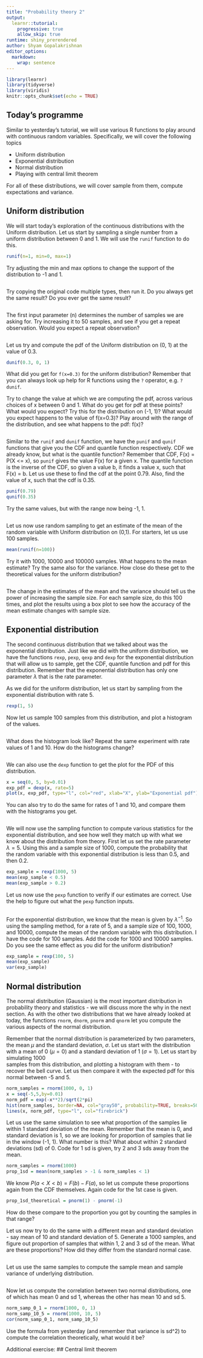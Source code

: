 ```yaml
---
title: "Probability theory 2"
output: 
  learnr::tutorial:
    progressive: true   
    allow_skip: true
runtime: shiny_prerendered
author: Shyam Gopalakrishnan
editor_options: 
  markdown: 
    wrap: sentence
---
```


```r
library(learnr)
library(tidyverse)
library(viridis)
knitr::opts_chunk$set(echo = TRUE)
```

## Today's programme

Similar to yesterday's tutorial, we will use various R functions to play around with continuous random variables.
Specifically, we will cover the following topics

-   Uniform distribution
-   Exponential distribution
-   Normal distribution
-   Playing with central limit theorem

For all of these distributions, we will cover sample from them, compute expectations and variance.

## Uniform distribution

We will start today's exploration of the continuous distributions with the Uniform distribution.
Let us start by sampling a single number from a uniform distribution between 0 and 1.
We will use the `runif` function to do this.

```r
runif(n=1, min=0, max=1)
```

Try adjusting the min and max options to change the support of the distribution to -1 and 1.

```r

```

Try copying the original code multiple types, then run it.
Do you always get the same result?
Do you ever get the same result?

```r

```

The first input parameter (n) determines the number of samples we are asking for.
Try increasing it to 50 samples, and see if you get a repeat observation.
Would you expect a repeat observation?

```r
```

Let us try and compute the pdf of the Uniform distribution on (0, 1) at the value of 0.3.

```r
dunif(0.3, 0, 1)
```

What did you get for `f(x=0.3)` for the uniform distribution?
Remember that you can always look up help for R functions using the `?` operator, e.g. `?dunif`.

Try to change the value at which we are computing the pdf, across various choices of x between 0 and 1.
What do you get for pdf at these points?
What would you expect?
Try this for the distribution on (-1, 1)?
What would you expect happens to the value of f(x=0.3)?
Play around with the range of the distribution, and see what happens to the pdf: f(x)?

```r

```

Similar to the `runif` and `dunif` function, we have the `punif` and `qunif` functions that give you the CDF and quantile function respectively.
CDF we already know, but what is the quantile function?
Remember that CDF, F(x) = P(X \<= x), so `punif` gives the value F(x) for a given x.
The quantile function is the inverse of the CDF, so given a value b, it finds a value x, such that F(x) = b.
Let us use these to find the cdf at the point 0.79.
Also, find the value of x, such that the cdf is 0.35.

```r
punif(0.79)
qunif(0.35)
```

Try the same values, but with the range now being -1, 1.

```r

```

Let us now use random sampling to get an estimate of the mean of the random variable with Uniform distribution on (0,1).
For starters, let us use 100 samples.

```r
mean(runif(n=100))
```

Try it with 1000, 10000 and 100000 samples.
What happens to the mean estimate?
Try the same also for the variance.
How close do these get to the theoretical values for the uniform distribution?

```r

```

The change in the estimates of the mean and the variance should tell us the power of increasing the sample size.
For each sample size, do this 100 times, and plot the results using a box plot to see how the accuracy of the mean estimate changes with sample size.

## Exponential distribution

The second continuous distribution that we talked about was the exponential distribution.
Just like we did with the uniform distribution, we have the functions `rexp`, `pexp`, `qexp` and `dexp` for the exponential distribution that will allow us to sample, get the CDF, quantile function and pdf for this distribution.
Remember that the exponential distribution has only one parameter $\lambda$ that is the rate parameter.

As we did for the uniform distribution, let us start by sampling from the exponential distribution with rate 5.

```r
rexp(1, 5)
```

Now let us sample 100 samples from this distribution, and plot a histogram of the values.

```r

```

What does the histogram look like?
Repeat the same experiment with rate values of 1 and 10.
How do the histograms change?

```r

```

We can also use the `dexp` function to get the plot for the PDF of this distribution.

```r
x = seq(0, 5, by=0.01)
exp_pdf = dexp(x, rate=5)
plot(x, exp_pdf, type="l", col="red", xlab="X", ylab="Exponential pdf")
```

You can also try to do the same for rates of 1 and 10, and compare them with the histograms you get.

```r

```

We will now use the sampling function to compute various statistics for the exponential distribution, and see how well they match up with what we know about the distribution from theory.
First let us set the rate parameter $\lambda = 5$.
Using this and a sample size of 1000, compute the probability that the random variable with this exponential distribution is less than 0.5, and then 0.2.

```r
exp_sample = rexp(1000, 5)
mean(exp_sample < 0.5)
mean(exp_sample > 0.2)
```

Let us now use the `pexp` function to verify if our estimates are correct.
Use the help to figure out what the `pexp` function inputs.

```r

```

For the exponential distribution, we know that the mean is given by $\lambda^{-1}$.
So using the sampling method, for a rate of 5, and a sample size of 100, 1000, and 10000, compute the mean of the random variable with this distribution.
I have the code for 100 samples.
Add the code for 1000 and 10000 samples.
Do you see the same effect as you did for the uniform distribution?

```r
exp_sample = rexp(100, 5)
mean(exp_sample)
var(exp_sample)
```

## Normal distribution

The normal distribution (Gaussian) is the most important distribution in probability theory and statistics - we will discuss more the why in the next section.
As with the other two distributions that we have already looked at today, the functions `rnorm`, `dnorm`, `pnorm` and `qnorm` let you compute the various aspects of the normal distribution.

Remember that the normal distribution is parameterized by two parameters, the mean $\mu$ and the standard deviation, $\sigma$.
Let us start with the distribution with a mean of 0 ($\mu=0$) and a standard deviation of 1 ($\sigma=1$).
Let us start by simulating 1000\
samples from this distribution, and plotting a histogram with them - to recover the bell curve.
Let us then compare it with the expected pdf for this normal between -5 and 5.

```r
norm_samples = rnorm(1000, 0, 1)
x = seq(-5,5,by=0.01)
norm_pdf = exp(-x**2)/sqrt(2*pi)
hist(norm_samples, border=NA, col="gray50", probability=TRUE, breaks=50)
lines(x, norm_pdf, type="l", col="firebrick")
```

Let us use the same simulation to see what proportion of the samples lie within 1 standard deviation of the mean.
Remember that the mean is 0, and standard deviation is 1, so we are looking for proportion of samples that lie in the window (-1, 1).
What number is this?
What about within 2 standard deviations (sd) of 0.
Code for 1 sd is given, try 2 and 3 sds away from the mean.

```r
norm_samples = rnorm(1000)
prop_1sd = mean(norm_samples > -1 & norm_samples < 1)
```

We know $P(a < X < b) = F(b) -F (a)$, so let us compute these proportions again from the CDF themselves.
Again code for the 1st case is given.

```r
prop_1sd_theoretical = pnorm(1) - pnorm(-1)
```

How do these compare to the proportion you got by counting the samples in that range?

Let us now try to do the same with a different mean and standard deviation - say mean of 10 and standard deviation of 5.
Generate a 1000 samples, and figure out proportion of samples that within 1, 2 and 3 sd of the mean.
What are these proportions?
How did they differ from the standard normal case.

```r

```

Let us use the same samples to compute the sample mean and sample variance of underlying distribution.

```r

```

Now let us compute the correlation between two normal distributions, one of which has mean 0 and sd 1, whereas the other has mean 10 and sd 5.

```r
norm_samp_0_1 = rnorm(1000, 0, 1)
norm_samp_10_5 = rnorm(1000, 10, 5)
cor(norm_samp_0_1, norm_samp_10_5)
```

Use the formula from yesterday (and remember that variance is sd\^2) to compute the correlation theoretically, what would it be?

Additional exercise: \## Central limit theorem
